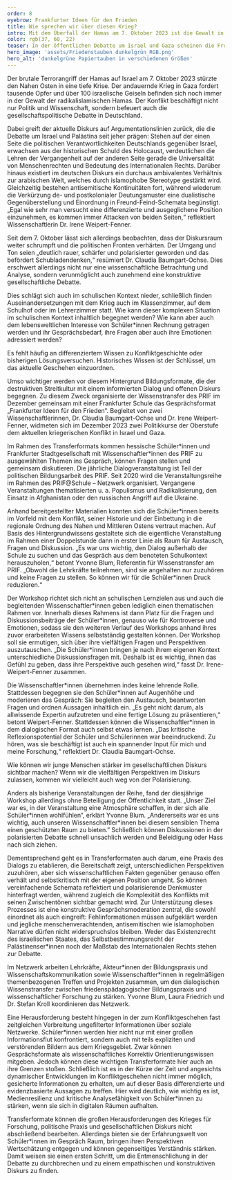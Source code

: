 ```yaml
---
order: 8
eyebrow: Frankfurter Ideen für den Frieden
title: Wie sprechen wir über diesen Krieg?
intro: Mit dem Überfall der Hamas am 7. Oktober 2023 ist die Gewalt in Israel und Gaza eskaliert. Auch in der öffentlichen und medialen Debatte in Deutschland ist der Krieg allgegenwärtig. Die gesellschaftliche Auseinandersetzung wird zunehmend schärfer und unversöhnliche Lager scheinen einander gegenüberzustehen. Einmal mehr steht damit die Frage im Raum, wie dieser komplexe Konflikt thematisiert und ein Diskursraum geschaffen werden kann. PRIFs jährlich stattfindendes Transferformat „Frankfurter Ideen für den Frieden” versucht, Dialog und Austausch zu fördern. Im Dezember 2023 fand im Rahmen dieser Reihe ein Workshop mit Frankfurter Schüler*innen statt.
color: rgb(37, 60, 22)
teaser: In der öffentlichen Debatte um Israel und Gaza scheinen die Fronten mehr denn je verhärtet. Vor welche Herausforderungen stellt das die politische Bildung und wie können Gespräche dennoch gelingen? PRIF-Mitarbeiter*innen berichten über das Dialogformat „Frankfurter Ideen für den Frieden“.
hero_image: 'assets/Friedenstauben dunkelgrün_RGB.png'
hero_alt: 'dunkelgrüne Papiertauben in verschiedenen Größen'
---
```


<Leadin>Der brutale Terrorangriff der Hamas</Leadin> auf Israel am 7. Oktober 2023 stürzte den Nahen Osten in eine tiefe Krise. Der andauernde Krieg in Gaza fordert tausende Opfer und über 100 israelische Geiseln befinden sich noch immer in der Gewalt der radikalislamischen Hamas. Der Konflikt beschäftigt nicht nur Politik und Wissenschaft, sondern befeuert auch die gesellschaftspolitische Debatte in Deutschland. 

Dabei greift der aktuelle Diskurs auf Argumentationslinien zurück, die die Debatte um Israel und Palästina seit jeher prägen: Stehen auf der einen Seite die politischen Verantwortlichkeiten Deutschlands gegenüber Israel, erwachsen aus der historischen Schuld des Holocaust, verdeutlichen die Lehren der Vergangenheit auf der anderen Seite gerade die Universalität von Menschenrechten und Bedeutung des Internationalen Rechts. Darüber hinaus existiert im deutschen Diskurs ein durchaus ambivalentes Verhältnis zur arabischen Welt, welches durch islamophobe Stereotype gestärkt wird. Gleichzeitig bestehen antisemitische Kontinuitäten fort, während wiederum die Verkürzung de- und postkolonialer Deutungsmuster eine dualistische Gegenüberstellung und Einordnung in Freund-Feind-Schemata begünstigt. „Egal wie sehr man versucht eine differenzierte und ausgeglichene Position einzunehmen, es kommen immer Attacken von beiden Seiten,“ reflektiert Wissenschaftlerin Dr. Irene Weipert-Fenner.

Seit dem 7. Oktober lässt sich allerdings beobachten, dass der Diskursraum weiter schrumpft und die politischen Fronten verhärten. Der Umgang und Ton seien „deutlich rauer, schärfer und polarisierter geworden und das befördert Schubladendenken,“ resümiert Dr. Claudia Baumgart-Ochse. Dies erschwert allerdings nicht nur eine wissenschaftliche Betrachtung und Analyse, sondern verunmöglicht auch zunehmend eine konstruktive gesellschaftliche Debatte.

Dies schlägt sich auch im schulischen Kontext nieder, schließlich finden Auseinandersetzungen mit dem Krieg auch im Klassenzimmer, auf dem Schulhof oder im Lehrerzimmer statt. Wie kann dieser komplexen Situation im schulischen Kontext inhaltlich begegnet werden? Wie kann aber auch dem lebensweltlichen Interesse von Schüler\*innen Rechnung getragen werden und ihr Gesprächsbedarf, ihre Fragen aber auch ihre Emotionen adressiert werden?

<Quote cite="Claudia Baumgart-Ochse">

Es fehlt häufig an differenziertem Wissen zu Konfliktgeschichte oder bisherigen Lösungsversuchen. Historisches Wissen ist der Schlüssel, um das aktuelle Geschehen einzuordnen. 

</Quote>

Umso wichtiger werden vor diesem Hintergrund Bildungsformate, die der destruktiven Streitkultur mit einem informierten Dialog und offenen Diskurs begegnen. Zu diesem Zweck organisierte der Wissenstransfer des PRIF im Dezember gemeinsam mit einer Frankfurter Schule das Gesprächsformat „Frankfurter Ideen für den Frieden“. Begleitet von zwei Wissenschaftlerinnen, Dr. Claudia Baumgart-Ochse und Dr. Irene Weipert-Fenner, widmeten sich im Dezember 2023 zwei Politikkurse der Oberstufe dem aktuellen kriegerischen Konflikt in Israel und Gaza.

<Callout eyebrow="Infobox" title="Frankfurter Ideen für den Frieden" expandable={false}>

Im Rahmen des Transferformats kommen hessische Schüler\*innen und Frankfurter Stadtgesellschaft mit Wissenschaftler\*innen des PRIF zu ausgewählten Themen ins Gespräch, können Fragen stellen und gemeinsam diskutieren. Die jährliche Dialogveranstaltung ist Teil der politischen Bildungsarbeit des PRIF. Seit 2020 wird die Veranstaltungsreihe im Rahmen des PRIF@Schule – Netzwerk organisiert. Vergangene Veranstaltungen thematisierten u. a. Populismus und Radikalisierung, den Einsatz in Afghanistan oder den russischen Angriff auf die Ukraine.

</Callout>

Anhand bereitgestellter Materialien konnten sich die Schüler\*innen bereits im Vorfeld mit dem Konflikt, seiner Historie und der Einbettung in die regionale Ordnung des Nahen und Mittleren Ostens vertraut machen. Auf Basis des Hintergrundwissens gestaltete sich die eigentliche Veranstaltung im Rahmen einer Doppelstunde dann in erster Linie als Raum für Austausch, Fragen und Diskussion. „Es war uns wichtig, den Dialog außerhalb der Schule zu suchen und das Gespräch aus dem benoteten Schulkontext herauszuholen,“ betont Yvonne Blum, Referentin für Wissenstransfer am PRIF. „Obwohl die Lehrkräfte teilnehmen, sind sie angehalten nur zuzuhören und keine Fragen zu stellen. So können wir für die Schüler\*innen Druck reduzieren.“ 

Der Workshop richtet sich nicht an schulischen Lernzielen aus und auch die begleitenden Wissenschaftler\*innen geben lediglich einen thematischen Rahmen vor. Innerhalb dieses Rahmens ist dann Platz für die Fragen und Diskussionsbeiträge der Schüler\*innen, genauso wie für Kontroverse und Emotionen, sodass sie den weiteren Verlauf des Workshops anhand ihres zuvor erarbeiteten Wissens selbstständig gestalten können. Der Workshop soll sie ermutigen, sich über ihre vielfältigen Fragen und Perspektiven auszutauschen. „Die Schüler\*innen bringen je nach ihrem eigenen Kontext unterschiedliche Diskussionsfragen mit. Deshalb ist es wichtig, ihnen das Gefühl zu geben, dass ihre Perspektive auch gesehen wird,“ fasst Dr. Irene-Weipert-Fenner zusammen.

Die Wissenschaftler\*innen übernehmen indes keine lehrende Rolle. Stattdessen begegnen sie den Schüler\*innen auf Augenhöhe und moderieren das Gespräch: Sie begleiten den Austausch, beantworten Fragen und ordnen Aussagen inhaltlich ein. „Es geht nicht darum, als allwissende Expertin aufzutreten und eine fertige Lösung zu präsentieren,“ betont Weipert-Fenner. Stattdessen können die Wissenschaftler\*innen in dem dialogischen Format auch selbst etwas lernen. „Das kritische Reflexionspotential der Schüler und Schülerinnen war beeindruckend. Zu hören, was sie beschäftigt ist auch ein spannender Input für mich und meine Forschung,“ reflektiert Dr. Claudia Baumgart-Ochse.

<Quote cite="Irene Weipert-Fenner">

Wie können wir junge Menschen stärker im gesellschaftlichen Diskurs sichtbar machen? Wenn wir die vielfältigen Perspektiven im Diskurs zulassen, kommen wir vielleicht auch weg von der Polarisierung.

</Quote>

Anders als bisherige Veranstaltungen der Reihe, fand der diesjährige Workshop allerdings ohne Beteiligung der Öffentlichkeit statt. „Unser Ziel war es, in der Veranstaltung eine Atmosphäre schaffen, in der sich alle Schüler\*innen wohlfühlen“, erklärt Yvonne Blum. „Andererseits war es uns wichtig, auch unseren Wissenschaftler*innen bei diesem sensiblen Thema einen geschützten Raum zu bieten.” Schließlich können Diskussionen in der polarisierten Debatte schnell unsachlich werden und Beleidigung oder Hass nach sich ziehen.

Dementsprechend geht es in Transferformaten auch darum, eine Praxis des Dialogs zu etablieren, die Bereitschaft zeigt, unterschiedlichen Perspektiven zuzuhören, aber sich wissenschaftlichen Fakten gegenüber genauso offen verhält und selbstkritisch mit der eigenen Position umgeht. So können vereinfachende Schemata reflektiert und polarisierende Denkmuster hinterfragt werden, während zugleich die Komplexität des Konflikts mit seinen Zwischentönen sichtbar gemacht wird. Zur Unterstützung dieses Prozesses ist eine konstruktive Gesprächsmoderation zentral, die sowohl einordnet als auch eingreift: Fehlinformationen müssen aufgeklärt werden und jegliche menschenverachtenden, antisemitischen wie islamophoben Narrative dürfen nicht widerspruchslos bleiben. Weder das Existenzrecht des israelischen Staates, das Selbstbestimmungsrecht der Palästinenser\*innen noch der Maßstab des Internationalen Rechts stehen zur Debatte. 

<Callout title="PRIF@Schule – Netzwerk Friedensforschung und Bildungspraxis" expandable={false}>

Im Netzwerk arbeiten Lehrkräfte, Akteur\*innen der Bildungspraxis und Wissenschaftskommunikation sowie Wissenschaftler*innen in regelmäßigen themen­bezogenen Treffen und Projekten zusammen, um den dialogischen Wissenstransfer zwischen friedenspädagogischer Bildungspraxis und wissenschaftlicher Forschung zu stärken. Yvonne Blum, Laura Friedrich und Dr. Stefan Kroll koordinieren das Netzwerk.

</Callout>

Eine Herausforderung besteht hingegen in der zum Konfliktgeschehen fast zeitgleichen Verbreitung ungefilterter Informationen über soziale Netzwerke. Schüler\*innen werden hier nicht nur mit einer großen Informationsflut konfrontiert, sondern auch mit teils expliziten und verstörenden Bildern aus dem Kriegsgebiet. Zwar können Gesprächsformate als wissenschaftliches Korrektiv Orientierungswissen mitgeben. Jedoch können diese wichtigen Transferformate hier auch an ihre Grenzen stoßen. Schließlich ist es in der Kürze der Zeit und angesichts dynamischer Entwicklungen im Konfliktgeschehen nicht immer möglich, gesicherte Informationen zu erhalten, um auf dieser Basis differenzierte und evidenzbasierte Aussagen zu treffen. Hier wird deutlich, wie wichtig es ist, Medienresilienz und kritische Analysefähigkeit von Schüler\*innen zu stärken, wenn sie sich in digitalen Räumen aufhalten. 

Transferformate können die großen Herausforderungen des Krieges für Forschung, politische Praxis und gesellschaftlichen Diskurs nicht abschließend bearbeiten. Allerdings bieten sie der Erfahrungswelt von Schüler\*innen im Gespräch Raum, bringen ihren Perspektiven Wertschätzung entgegen und können gegenseitiges Verständnis stärken. Damit weisen sie einen ersten Schritt, um die Entmenschlichung in der Debatte zu durchbrechen und zu einem empathischen und konstruktiven Diskurs zu finden.

